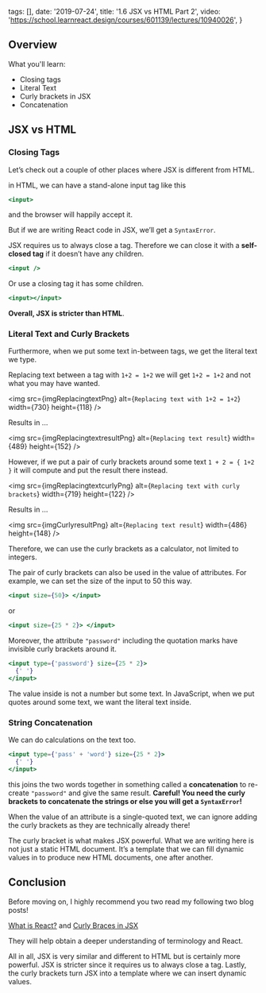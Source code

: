 
  tags: [],
  date: '2019-07-24',
  title: '1.6 JSX vs HTML Part 2',
  video: 'https://school.learnreact.design/courses/601139/lectures/10940026',
}


## Overview

What you'll learn:

- Closing tags
- Literal Text
- Curly brackets in JSX
- Concatenation

<CourseVideoLink to={props.pageContext.frontmatter.video} />

## JSX vs HTML

### Closing Tags

Let’s check out a couple of other places where JSX is different from HTML.

in HTML, we can have a stand-alone input tag like this

```jsx
<input>
```

and the browser will happily accept it.

But if we are writing React code in JSX, we’ll get a `SyntaxError`.

JSX requires us to always close a tag. Therefore we can close it with a **self-closed tag** if it doesn’t have any children.

```jsx
<input />
```

Or use a closing tag it has some children.

```jsx
<input></input>
```

**Overall, JSX is stricter than HTML**.

### Literal Text and Curly Brackets

Furthermore, when we put some text in-between tags, we get the literal text we type.

Replacing text between a tag with `1+2 = 1+2` we will get `1+2 = 1+2` and not what you may have wanted.

<img
  src={imgReplacingtextPng}
  alt={`Replacing text with 1+2 = 1+2`}
  width={730}
  height={118}
/>

Results in ...

<img
  src={imgReplacingtextresultPng}
  alt={`Replacing text result`}
  width={489}
  height={152}
/>

However, if we put a pair of curly brackets around some text
`1 + 2 = { 1+2 }` it will compute and put the result there instead.

<img
  src={imgReplacingtextcurlyPng}
  alt={`Replacing text with curly brackets`}
  width={719}
  height={122}
/>

Results in ...

<img
  src={imgCurlyresultPng}
  alt={`Replacing text result`}
  width={486}
  height={148}
/>

Therefore, we can use the curly brackets as a calculator, not limited to integers.

The pair of curly brackets can also be used in the value of attributes. For example, we can set the size of the input to 50 this way.

```jsx
<input size={50}> </input>
```

or

```jsx
<input size={25 * 2}> </input>
```

Moreover, the attribute `"password"` including the quotation marks have invisible curly brackets around it.

```jsx
<input type={'password'} size={25 * 2}>
  {' '}
</input>
```

The value inside is not a number but some text. In JavaScript, when we put quotes around some text, we want the literal text inside.

### String Concatenation

We can do calculations on the text too.

```jsx
<input type={'pass' + 'word'} size={25 * 2}>
  {' '}
</input>
```

this joins the two words together in something called a **concatenation** to re-create `"password"` and give the same result. **Careful! You need the curly brackets to concatenate the strings or else you will get a `SyntaxError`!**

When the value of an attribute is a single-quoted text, we can ignore adding the curly brackets as they are technically already there!

The curly bracket is what makes JSX powerful. What we are writing here is not just a static HTML document. It’s a template that we can fill dynamic values in to produce new HTML documents, one after another.

## Conclusion

Before moving on, I highly recommend you two read my following two blog posts!

[What is React?](https://learnreact.design/2017/06/08/what-is-react/) and [Curly Braces in JSX](https://learnreact.design/2019/05/10/those-curly-braces-in-jsx)

They will help obtain a deeper understanding of terminology and React.

All in all, JSX is very similar and different to HTML but is certainly more powerful. JSX is stricter since it requires us to always close a tag. Lastly, the curly brackets turn JSX into a template where we can insert dynamic values.
